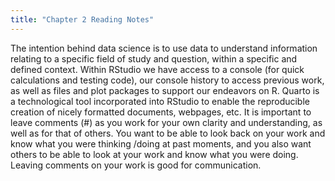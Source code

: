 ```yaml
---
title: "Chapter 2 Reading Notes"
---
```


The intention behind data science is to use data to understand information relating to a specific field of study and question, within a specific and defined context.
Within RStudio we have access to a console (for quick calculations and testing code), our console history to access previous work, as well as files and plot packages to support our endeavors on R.
Quarto is a technological tool incorporated into RStudio to enable the reproducible creation of nicely formatted documents, webpages, etc.
It is important to leave comments (#) as you work for your own clarity and understanding, as well as for that of others. You want to be able to look back on your work and know what you were thinking /doing at past moments, and you also want others to be able to look at your work and know what you were doing. Leaving comments on your work is good for communication.

